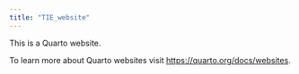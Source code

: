 ```yaml
---
title: "TIE_website"
---
```


This is a Quarto website.

To learn more about Quarto websites visit <https://quarto.org/docs/websites>.
